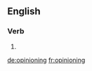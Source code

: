 
==English==

===Verb===
{{head|en|present participle}}

# {{present participle of|opinion|lang=en}}

[[de:opinioning]]
[[fr:opinioning]]